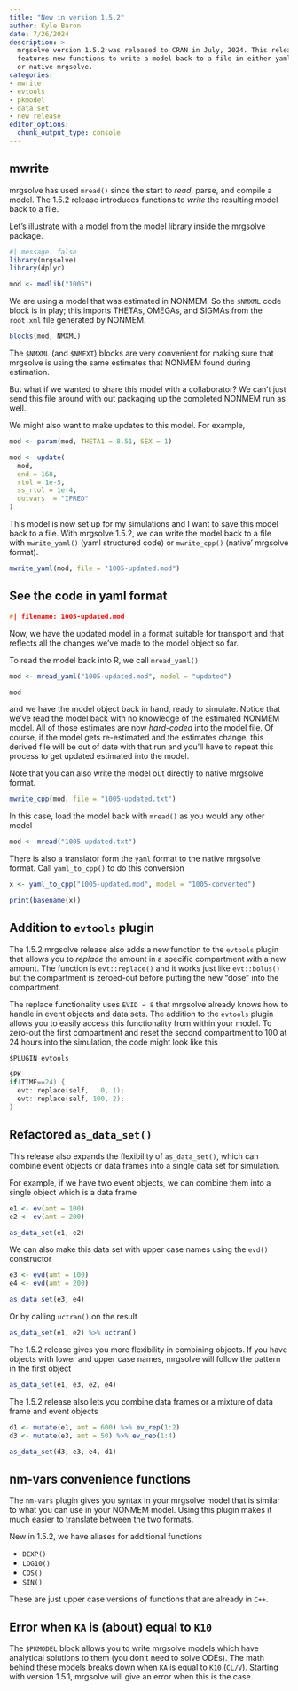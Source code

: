 ```yaml
---
title: "New in version 1.5.2"
author: Kyle Baron
date: 7/26/2024
description: > 
  mrgsolve version 1.5.2 was released to CRAN in July, 2024. This release 
  features new functions to write a model back to a file in either yaml format
  or native mrgsolve. 
categories:
- mwrite
- evtools
- pkmodel
- data set
- new release
editor_options: 
  chunk_output_type: console
---
```


## mwrite

mrgsolve has used `mread()` since the start to _read_, parse, and compile a
model. The 1.5.2 release introduces functions to _write_ the resulting model 
back to a file. 


Let's illustrate with a model from the model library inside the mrgsolve 
package. 

```r
#| message: false
library(mrgsolve)
library(dplyr)

mod <- modlib("1005")
```
We are using a model that was estimated in NONMEM. So the `$NMXML` code block 
is in play; this imports THETAs, OMEGAs, and SIGMAs from the `root.xml` file 
generated by NONMEM. 

```r
blocks(mod, NMXML)
```


The `$NMXML` (and `$NMEXT`) blocks are very convenient for making sure that
mrgsolve is using the same estimates that NONMEM found during estimation.

But what if we wanted to share this model with a collaborator? We can't just 
send this file around with out packaging up the completed NONMEM run as well. 

We might also want to make updates to this model. For example, 

```r
mod <- param(mod, THETA1 = 8.51, SEX = 1)

mod <- update(
  mod, 
  end = 168, 
  rtol = 1e-5,
  ss_rtol = 1e-4, 
  outvars  = "IPRED"
)
```

This model is now set up for my simulations and I want to save this model 
back to a file. With mrgsolve 1.5.2, we can write the model back to a file 
with `mwrite_yaml()` (yaml structured code) or `mwrite_cpp()` (native'
mrgsolve format). 

```r
mwrite_yaml(mod, file = "1005-updated.mod")
```


::: {.callout-note collapse="true" appearance="simple"}
# See the code in yaml format

```c
#| filename: 1005-updated.mod

```
:::

Now, we have the updated model in a format suitable for transport and that 
reflects all the changes we've made to the model object so far. 


To read the model back into R, we call `mread_yaml()`

```r
mod <- mread_yaml("1005-updated.mod", model = "updated")

mod
```

and we have the model object back in hand, ready to simulate. Notice that 
we've read the model back with no knowledge of the estimated NONMEM model. All 
of those estimates are now _hard-coded_ into the model file. Of course, if 
the model gets re-estimated and the estimates change, this derived file will 
be out of date with that run and you'll have to repeat this process to get
updated estimated into the model. 


Note that you can also write the model out directly to native mrgsolve format. 

```r
mwrite_cpp(mod, file = "1005-updated.txt")
```

In this case, load the model back with `mread()` as you would any other model

```r
mod <- mread("1005-updated.txt")
```

There is also a translator form the `yaml` format to the native mrgsolve 
format. Call `yaml_to_cpp()` to do this conversion

```r
x <- yaml_to_cpp("1005-updated.mod", model = "1005-converted")

print(basename(x))
```


## Addition to `evtools` plugin

The 1.5.2 mrgsolve release also adds a new function to the `evtools` plugin 
that allows you to _replace_ the amount in a specific compartment with a new 
amount. The function is `evt::replace()` and it works just like `evt::bolus()`
but the compartment is zeroed-out before putting the new "dose" into the 
compartment. 


The replace functionality uses `EVID = 8` that mrgsolve already knows how to 
handle in event objects and data sets. The addition to the `evtools` plugin
allows you to easily access this functionality from within your model. To 
zero-out the first compartment and reset the second compartment to 100 at 
24 hours into the simulation, the code might look like this

```c
$PLUGIN evtools

$PK
if(TIME==24) {
  evt::replace(self,   0, 1);
  evt::replace(self, 100, 2);
}
```

## Refactored `as_data_set()`

This release also expands the flexibility of `as_data_set()`, which can combine
event objects or data frames into a single data set for simulation. 

For example, if we have two event objects, we can combine them into a single 
object which is a data frame

```r
e1 <- ev(amt = 100) 
e2 <- ev(amt = 200)

as_data_set(e1, e2)
```

We can also make this data set with upper case names using the `evd()` 
constructor

```r
e3 <- evd(amt = 100) 
e4 <- evd(amt = 200)

as_data_set(e3, e4)
```

Or by calling `uctran()` on the result

```r
as_data_set(e1, e2) %>% uctran()
```

The 1.5.2 release gives you more flexibility in combining objects. If you have 
objects with lower and upper case names, mrgsolve will follow the pattern 
in the first object

```r
as_data_set(e1, e3, e2, e4)
```

The 1.5.2 release also lets you combine data frames or a mixture of data frame
and event objects

```r
d1 <- mutate(e1, amt = 600) %>% ev_rep(1:2)
d3 <- mutate(e3, amt = 50) %>% ev_rep(1:4)

as_data_set(d3, e3, e4, d1)
```

## nm-vars convenience functions

The `nm-vars` plugin gives you syntax in your mrgsolve model that is similar
to what you can use in your NONMEM model. Using this plugin makes it much 
easier to translate between the two formats. 

New in 1.5.2, we have aliases for additional functions

- `DEXP()`
- `LOG10()`
- `COS()`
- `SIN()`

These are just upper case versions of functions that are already in `C++`. 

## Error when `KA` is (about) equal to `K10`

The `$PKMODEL` block allows you to write mrgsolve models which have analytical 
solutions to them (you don't need to solve ODEs). The math behind these models
breaks down when `KA` is equal to `K10` (`CL/V`). Starting with version 1.5.1, 
mrgsolve will give an error when this is the case. 





